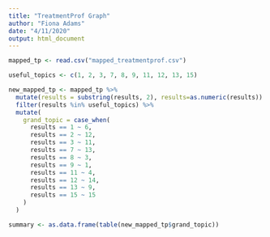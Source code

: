 ```yaml
---
title: "TreatmentProf Graph"
author: "Fiona Adams"
date: "4/11/2020"
output: html_document
---
```

```r
mapped_tp <- read.csv("mapped_treatmentprof.csv")
```

```r
useful_topics <- c(1, 2, 3, 7, 8, 9, 11, 12, 13, 15)

new_mapped_tp <- mapped_tp %>%
  mutate(results = substring(results, 2), results=as.numeric(results)) %>%
  filter(results %in% useful_topics) %>% 
  mutate(
    grand_topic = case_when(
      results == 1 ~ 6,
      results == 2 ~ 12,
      results == 3 ~ 11,
      results == 7 ~ 13,
      results == 8 ~ 3,
      results == 9 ~ 1,
      results == 11 ~ 4,
      results == 12 ~ 14,
      results == 13 ~ 9,
      results == 15 ~ 15
    )
  )
```

```r
summary <- as.data.frame(table(new_mapped_tp$grand_topic))
```


